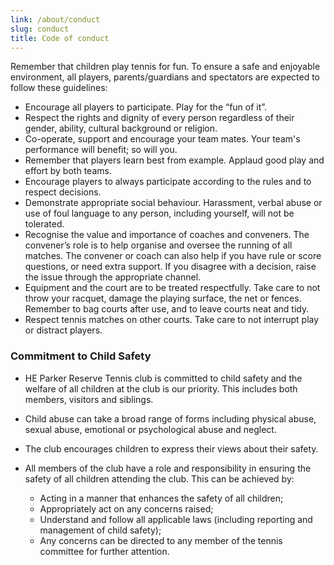 ```yaml
---
link: /about/conduct
slug: conduct
title: Code of conduct
---
```


Remember that children play tennis for fun. To ensure a safe and enjoyable environment, all players, parents/guardians and spectators are expected to follow these guidelines:

 * Encourage all players to participate. Play for the “fun of it”.
 * Respect the rights and dignity of every person regardless of their gender, ability, cultural background or religion.
 * Co-operate, support and encourage your team mates. Your team&#39;s performance will benefit; so will you.
 * Remember that players learn best from example. Applaud good play and effort by both teams.
 * Encourage players to always participate according to the rules and to respect decisions.
 * Demonstrate appropriate social behaviour. Harassment, verbal abuse or use of foul language to any person, including yourself, will not be tolerated.
 * Recognise the value and importance of coaches and conveners. The convener’s role is to help organise and oversee the running of all matches. The convener or coach can also help if you have rule or score questions, or need extra support. If you disagree with a decision, raise the issue through the appropriate channel.
 * Equipment and the court are to be treated respectfully. Take care to not throw your racquet, damage the playing surface, the net or fences. Remember to bag courts after use, and to leave courts neat and tidy.
 * Respect tennis matches on other courts. Take care to not interrupt play or distract players.

### Commitment to Child Safety

 * HE Parker Reserve Tennis club is committed to child safety and the welfare of all children at the club is our priority. This includes both members, visitors and siblings.
 * Child abuse can take a broad range of forms including physical abuse, sexual abuse, emotional or psychological abuse and neglect.
 * The club encourages children to express their views about their safety.
 * All members of the club have a role and responsibility in ensuring the safety of all children attending the club. This can be achieved by:

   - Acting in a manner that enhances the safety of all children;
   - Appropriately act on any concerns raised;
   - Understand and follow all applicable laws (including reporting and management of child safety);
   - Any concerns can be directed to any member of the tennis committee for further attention.

